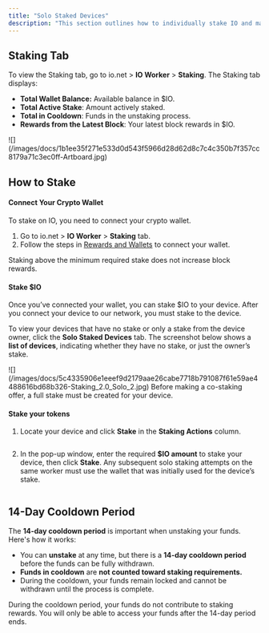 ```yaml
---
title: "Solo Staked Devices"
description: "This section outlines how to individually stake IO and manage your stake effectively. For general information, refer to ."
---
```


## Staking Tab

To view the Staking tab, go to io.net \> **IO Worker** \> **Staking**. The Staking tab displays:

- **Total Wallet Balance:** Available balance in \$IO.
- **Total Active Stake**: Amount actively staked.
- **Total in Cooldown**: Funds in the unstaking process.
- **Rewards from the Latest Block**: Your latest block rewards in \$IO.

<Frame>
  ![](/images/docs/1b1ee35f271e533d0d543f5966d28d62d8c7c4c350b7f357cc8179a71c3ec0ff-Artboard.jpg)
</Frame>

## How to Stake

#### Connect Your Crypto Wallet

To stake on IO, you need to connect your crypto wallet.

1. Go to io.net \> **IO Worker** \> **Staking** tab.
2. Follow the steps in [Rewards and Wallets](/docs/rewards-wallets) to connect your wallet.

<Info>
  Staking above the minimum required stake does not increase block rewards.
</Info>

#### Stake \$IO

Once you’ve connected your wallet, you can stake \$IO to your device. After you connect your device to our network, you must stake to the device.

To view your devices that have no stake or only a stake from the device owner, click the **Solo Staked Devices** tab. The screenshot below shows a **list of devices**, indicating whether they have no stake, or just the owner’s stake.

<Frame>
  ![](/images/docs/5c4335906e1eeef9d2179aae26cabe7718b791087f61e59ae4488616bd68b326-Staking_2.0_Solo_2.jpg)
</Frame>

<Info>
  Before making a co-staking offer, a full stake must be created for your device.
</Info>

#### Stake your tokens

1. Locate your device and click **Stake** in the **Staking Actions** column.

   <Frame>
     <img
       src="/images/docs/8bef7d9ab33754eb2c869f83f39c6b01bb0012a91a1d9c5142a63e2e0999376f-Staking_2.0_Solo_2-2.jpg"
       alt=""
       className="mx-auto"
       style={{ width:"68%" }}
     />
   </Frame>
2. In the pop-up window, enter the required **\$IO amount** to stake your device, then click **Stake**. Any subsequent solo staking attempts on the same worker must use the wallet that was initially used for the device’s stake.

<Frame>
  <img
    src="/images/docs/901e4164559100c3e6c3a606c164ef597808de6a47d8b5892235410e3948c594-Staking_2.0_Solo_16.jpg"
    alt=""
    className="mx-auto"
    style={{ width:"55%" }}
  />
</Frame>

## 14-Day Cooldown Period

The **14-day cooldown period** is important when unstaking your funds. Here's how it works:

- You can **unstake** at any time, but there is a **14-day cooldown period** before the funds can be fully withdrawn.
- **Funds in cooldown** are **not counted toward staking requirements.**
- During the cooldown, your funds remain locked and cannot be withdrawn until the process is complete.

<Danger>
  During the cooldown period, your funds do not contribute to staking rewards. You will only be able to access your funds after the 14-day period ends.
</Danger>